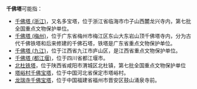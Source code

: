 '''千佛塔'''可能指：
*[[千佛塔_(浙江)|千佛塔 (浙江)]]，又名多宝塔，位于浙江省临海市巾子山西麓龙兴寺内，第七批全国重点文物保护单位。
*[[千佛塔_(梅州)|千佛塔 (梅州)]]，位于广东省梅州市梅江区东山大东岩山顶千佛塔寺内，分为古代千佛铁塔和后来修建的千佛石塔，铁塔是广东省重点文物保护单位。
*[[千佛塔_(九江)|千佛塔 (九江)]]，位于江西省九江市庐山区，是江西省重点文物保护单位。
*[[灵岩寺及千佛塔|千佛塔 (都江堰)]]，位于四川省都江堰市。
* [[北杜铁塔|北杜铁塔]]，位于陕西省咸阳市渭城区北杜镇，第七批全国重点文物保护单位
* [[塔峪村千佛宝塔|塔峪村千佛宝塔]]，位于中国河北省保定市塔峪村。
* [[龙瑞寺千佛宝塔|龙瑞寺千佛宝塔]]，位于中国福建省福州市晋安区鼓山涌泉寺前。

{{消歧义|cat=三字消歧义}}